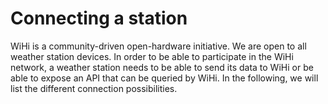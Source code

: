 # Connecting a station

WiHi is a community-driven open-hardware initiative.
We are open to all weather station devices.
In order to be able to participate in the WiHi network, a weather station needs to be able to send its data to WiHi or be able to expose an API that can be queried by WiHi. 
In the following, we will list the different connection possibilities.